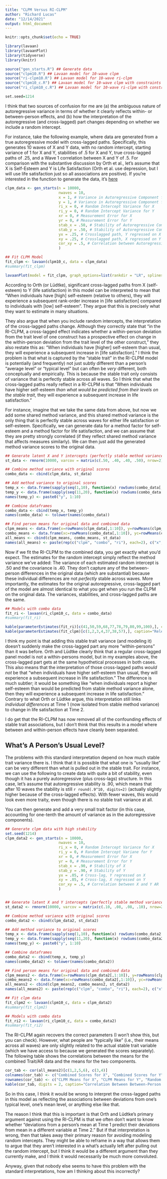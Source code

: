 ```yaml
---
title: "CLPM Versus RI-CLPM"
author: "Richard Lucas"
date: "12/14/2021"
output: html_document
---
```


```r
knitr::opts_chunk$set(echo = TRUE)

library(lavaan)
library(lavaanPlot)
library(tidyverse)
library(knitr)

source("gen_starts.R") ## Generate data
source("clpm10.R") ## Lavaan model for 10-wave clpm
source("ri-clpm10.R") ## Lavaan model for 10-wave ri-clpm
source("clpm10_c.R") ## Lavaan model for 10-wave clpm with constraints
source("ri_clpm10_c.R") ## Lavaan model for 10-wave ri-clpm with constraints

set.seed=1214

```

I think that two sources of confusion for me are (a) the ambiguous nature of autoregressive variance in terms of whether it clearly reflects within- or between-person effects, and (b) how the interpretation of the autoregressive (and cross-lagged) part changes depending on whether we include a random intercept. 

For instance, take the following example, where data are generated from a true autoregressive model with cross-lagged paths. Specifically, this generates 10 waves of X and Y data, with no random intercept, starting variance of 1 for X and Y, stabilities of .5 for X and Y, true cross-lagged paths of .25, and a Wave 1 correlation between X and Y of .5. For comparison with the substantive discussion by Orth et al., let's assume that X is Self-Esteem and Y is Life Satisfaction (Orth et al. use depression, but I will use life satisfaction just so all associations are positive). If you're interested in the function to generate the data, it's [here](https://github.com/rlucas11/starts/blob/main/gen_starts.R)


```r
clpm_data <- gen_starts(n = 10000, 
                        nwaves = 10,
                        x = 1, # Variance in Autoregressive Component for X
                        y = 1, # Variance in Autoregressive Component for Y
                        ri_x = 0, # Random Intercept Variance for X
                        ri_y = 0, # Random Intercept Variance for Y
                        xr = 0, # Measurement Error for X
                        yr = 0, # Measurement Error for Y
                        stab_x = .50, # Stability of Autoregressive Component for X
                        stab_y = .50, # Stability of Autoregressive Component for Y
                        yx = .25, # Crosslagged path, Y regressed on X
                        xy = .25, # Crosslagged path, X regressed on Y
                        cor_xy = .5, # Correlation between Autoregressive Component for X and Y
                        )

## Fit CLPM Model
fit_clpm <- lavaan(clpm10_c, data = clpm_data)
#summary(fit_clpm)
```

```r
lavaanPlot(model = fit_clpm, graph_options=list(rankdir = "LR", splines=FALSE), coefs=FALSE)
```

According to Orth (or Lüdtke), significant cross-lagged paths from X (self-esteem) to Y (life satisfaction) in this model can be interpreted to mean that "When individuals have [high] self-esteem (relative to others), they will experience a subsequent rank-order increase in [life satisfaction] compared to individuals with [low] self-esteem". They argue that this is precisely what they want to estimate in many situations.

They also argue that when you include random intercepts, the interpretation of the cross-lagged paths change. Although they correctly state that "in the RI-CLPM, a cross-lagged effect indicates whether a within-person deviation from the trait level of one construct has a prospective effect on change in the within-person deviation from the trait level of the other construct," they also restate this as: "When individuals have [higher] self-esteem than usual, they will experience a subsequent increase in [life satisfaction]." I think the problem is that what is captured by the "stable trait" in the RI-CLPM model is potentially (and frequently) not just subtly different than a person's "average level" or "typical level" but can often be *very* different, both conceptually and empirically. This is because the stable trait only consists of variance that is perfectly stable across all waves. So I think that what the cross-lagged paths really reflect in a RI-CLPM is that "When individuals have higher self-esteem *than what would be predicted from their levels on the stable trait*, they will experience a subsequent increase in life satisfaction." 

For instance, imagine that we take the same data from above, but now we add some shared method variance, and this shared method variance is the only thing that is perfectly stable across waves for either life satisfaction or self-esteem. Specifically, we can generate data for a method factor for self-esteem and a method factor for life satisfaction, and we can assume that they are pretty strongly correlated (if they reflect shared method variance that affects measures similarly). We can then just add the generated method variance scores to the original data. 

```r
## Generate latent X and Y intercepts (perfectly stable method variance, correlated .80 for X and Y)
st_data <- rmnorm(10000, varcov = matrix(c(.50, .40, .40, .50), nrow=2))

## Combine method variance with original scores
combo_data <- cbind(clpm_data, st_data)

## Add method variance to original scores
temp_x <- data.frame(sapply(seq(1,10), function(x) rowSums(combo_data[,c(x,21)])))
temp_y <- data.frame(sapply(seq(11,20), function(x) rowSums(combo_data[,c(x,22)])))
names(temp_y) <- paste0("y", 1:10)

## Combine dataframes
combo_data <- cbind(temp_x, temp_y)
names(combo_data) <- tolower(names(combo_data))

## Find person means for original data and combined data
clpm_means <- data.frame(x=rowMeans(clpm_data[,1:10]), y=rowMeans(clpm_data[,11:20]))
combo_means <- data.frame(xc=rowMeans(combo_data[,1:10]), yc=rowMeans(combo_data[,11:20]))
all_means <- cbind(clpm_means, combo_means, st_data)
names(all_means) <- paste(rep(c("clpm", "combo", "ri"), each=2), c("x","y"), sep = "_")
```

Now if we fit the RI-CLPM to the combined data, you get exactly what you'd expect. The estimates for the random intercept simply reflect the method variance we've added: The variance of each estimated random intercept is .50 and the covariance is .40. They don't capture any of the between-person differences in the original data (which are substantial) because these individual differences are not *perfectly* stable across waves. More importantly, the estimates for the original autoregressive, cross-lagged part of the model are almost identical to what you get when you run the CLPM on the original data. The variances, stabilities, and cross-lagged paths are the same. 

```r

## Models with combo data
fit_ri <- lavaan(ri_clpm10_c, data = combo_data)
#summary(fit_ri)

```


```r
kable(parameterEstimates(fit_ri)[c(41,50,59,68,77,78,79,80,99,100),], caption="Relevant Estimates from RI-CLPM", digits=2)
kable(parameterEstimates(fit_clpm)[c(1,2,3,4,37,38,57),], caption="Relevant Estimates from CLPM", digits = 2)

```


I think my point is that adding this stable trait variance (and modeling it) doesn't suddenly make the cross-lagged part any more "within-persons" than it was before. Orth and Lüdtke clearly think that a regular cross-lagged panel model is not a within-persons model, but in my examples above, the cross-lagged part gets at the same hypothetical processes in both cases. This also means that the interpretation of those cross-lagged paths *would not* be that "when individuals have higher self-esteem than usual, they will experience a subsequent increase in life satisfaction." The difference is much subtler; it would be something like "when individuals report a higher self-esteem than would be predicted from stable method variance alone, then they will experience a subsequent increase in life satisfaction." Contrary to what Orth or Lüdtke argue, this interpretation still links *individual differences* at Time 1 (now isolated from stable method variance) to change in life satisfaction at Time 2. 

I do get that the RI-CLPM has now removed all of the confounding effects of stable trait associations, but I don't think that this results in a model where between and within-person effects have cleanly been separated. 

## What's A Person's Usual Level?

The problems with this standard interpretation depend on how much stable trait variance there is. I think that it is possible that what one is "usually like" can be very different than what is pulled out in the stable trait. For instance, we can use the following to create data with quite a bit of stability, even though it has a purely autoregressive (plus cross-lags) structure. In this case, let's assume that autoregressive stability is .90, which means that after 10 waves the stability is still `r round(.9^10, digits=2)` (actually slightly higher because of the cross-lagged effects). With fewer waves, this would look even more traity, even though there is no stable trait variance at all. 

You can then generate and add a very small trait factor (in this case, accounting for one-tenth the amount of variance as in the autoregressive components). 


```r
## Generate clpm data with high stability
set.seed(1214)
clpm_data2 <- gen_starts(n = 10000, 
                        nwaves = 10, 
                        ri_x = 0, # Random Intercept Variance for X
                        ri_y = 0, # Random Intercept Variane for Y
                        xr = 0, # Measurement Error for X
                        yr = 0, # Measurement Error for Y
                        stab_x = .90, # Stability of X
                        stab_y = .90, # Stability of Y
                        yx = .05, # Cross-lag, Y regressed on X
                        xy = .05, # Cross-lag, X regressed on Y
                        cor_xy = .5, # Correlation between X and Y AR
                        )


## Generate latent X and Y intercepts (perfectly stable method variance, correlated .80 for X and Y)
st_data2 <- rmnorm(10000, varcov = matrix(c(.10, .08, .08, .10), nrow=2))

## Combine method variance with original scores
combo_data2 <- cbind(clpm_data2, st_data2)

## Add method variance to original scores
temp_x <- data.frame(sapply(seq(1,10), function(x) rowSums(combo_data2[,c(x,21)])))
temp_y <- data.frame(sapply(seq(11,20), function(x) rowSums(combo_data2[,c(x,22)])))
names(temp_y) <- paste0("y", 1:10)

## Combine dataframes
combo_data2 <- cbind(temp_x, temp_y)
names(combo_data2) <- tolower(names(combo_data2))

## Find person means for original data and combined data
clpm_means2 <- data.frame(x=rowMeans(clpm_data2[,1:10]), y=rowMeans(clpm_data2[,11:20]))
combo_means2 <- data.frame(xc=rowMeans(combo_data2[,1:10]), yc=rowMeans(combo_data2[,11:20]))
all_means2 <- cbind(clpm_means2, combo_means2, st_data2)
names(all_means2) <- paste(rep(c("clpm", "combo", "ri"), each=2), c("x","y"), sep = "_")

```

```r

## Fit clpm data
fit_clpm2 <- lavaan(clpm10_c, data = clpm_data2)
#summary(fit_clpm2)

## Models with combo data
fit_ri2 <- lavaan(ri_clpm10_c, data = combo_data2)
#summary(fit_ri2)


```

The RI-CLPM again recovers the correct parameters (I won't show this, but you can check). However, what people are "typically like" (i.e., their means across all waves) are only slightly related to the actual stable trait variable (which we have access to because we generated the scores separately). The following table shows the correlations between the means for the combined Trait/AR data and the means for the two components. 

```r

cor_tab <- cor(all_means2)[c(1,2,5,6), c(3,4)]
colnames(cor_tab) <- c("Combined Scores for X", "Combined Scores for Y")
rownames(cor_tab) <- c("CLPM Means for X", "CLPM Means for Y", "Random Intercept Means for X", "Random Intercept Means for Y")
kable(cor_tab, digits = 2, caption="Correlation Between Between-Person Variance in Different Components")

```

So in this case, I think it would be wrong to interpret the cross-lagged paths in this model as reflecting the associations between deviations from one's typical level, one's mean level, or anything else like that.

The reason I think that this is important is that Orth and Lüdtke's primary argument against using the RI-CLPM is that we often don't want to know whether "deviations from a person's mean at Time 1 predict their deviations from mean in a different variable at Time 2." But if that interpretation is wrong, then that takes away their primary reason for avoiding modeling random intercepts. They might be able to reframe in a way that allows them to argue that they aren't interested in a what's actually left after pulling out the random intercept, but I think it would be a different argument than they currently make, and I think it would necessarily be much more convoluted. 

Anyway, given that nobody else seems to have this problem with the standard interpretations, how am I thinking about this incorrectly?

